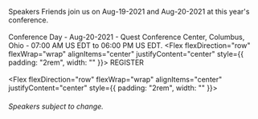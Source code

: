 
<Hidden as="h1">Speakers</Hidden>
<Card>
<Text>
Friends join us on Aug-19-2021 and Aug-20-2021 at this year's conference.
</Text>
<br></br>
<Text>
Conference Day - Aug-20-2021 - Quest Conference Center, Columbus, Ohio - 07:00 AM US EDT to 06:00 PM US EDT.
</Text>
</Card>
<Flex flexDirection="row" flexWrap="wrap" alignItems="center" justifyContent="center" style={{ padding: "2rem", width: "" }}>
<ButtonLink
            href="https://www.eventbrite.com/e/javascript-and-friends-conference-2021-tickets-163395816285"
            alignSelf="center"
            mr={40}
            target="_blank" rel="noopener noreferrer"
          >
            REGISTER
          </ButtonLink>          
</Flex>  
<Flex flexDirection="row" flexWrap="wrap" alignItems="center" justifyContent="center" style={{ padding: "2rem", width: "" }}>

<Speaker name="Alex Carroll" Image={alexcarrolImage} 
twitter="" 
linkedin="alexandertcarroll" 
 />

<Speaker name="Aaron Ladage" Image={aaronladageImage} 
twitter="" 
linkedin="aaronladage" 
 />

 <Speaker name="Adrienne Tacke" Image={adriennetackeImage} 
twitter="AdrienneTacke" 
linkedin="" 
 />

 <Speaker name="Bob Fornal" Image={bobFornalImage} 
twitter="rfornal" 
linkedin="rfornal" 
 />

 <Speaker name="Bhavya Mehta" Image={bhavyamehtaImage} 
twitter="bhavyamehta2611" 
linkedin="bhavya-y-mehta" 
 />

 <Speaker name="Brandon Bayer" Image={brandonbayerImage} 
twitter="flybayer" 
linkedin="" 
 />

 <Speaker name="Burton Smith" Image={burtonsmithImage} 
twitter="stuffbreaker" 
linkedin="burton-smith-48132a34" 
 />
 
 <Speaker name="Crux Conception" Image={cruxImage} 
twitter="CruxConception" 
linkedin="crux-conception" 
 />

 <Speaker name="Daniel Afonso" Image={danielafonsoImage} 
twitter="danieljcafonso" 
linkedin="daniel-afonso-523a13155" 
 />

 <Speaker name="Dave Stokes" Image={daveStokesImage} 
twitter="stoker" 
linkedin="davidmstokes" 
 />

 <Speaker name="Donia Robinson" Image={doniaRobinsonImage} 
twitter="" 
linkedin="doniarobinson" 
 />
 
<Speaker name="Dmitry Vinnik" Image={dmitryvinnikImage} 
twitter="DmitryVinnik" 
linkedin="dmitry-vinnik" 
 />


  <Speaker name="Eric Bishard" Image={ericbishardImage} 
twitter="httpJunkie" 
linkedin="eric-b" 
 />

  <Speaker name="Eric Potter" Image={ericPotterImage} 
twitter="pottereric" 
linkedin="eric-potter-07955742" 
 />

 
  <Speaker name="Guy Royse" Image={guyImage} 
twitter="guyroyse" 
linkedin="groyse" 
 />

 <Speaker name="Håkan Silfvernagel" Image={hakanImage} 
twitter="agrevlis" 
linkedin="hakansilfvernagel" 
 />


  <Speaker name="Janhavi Dahihande" Image={janhavidahihandeImage} 
twitter="i_janhavi" 
linkedin="janhavi-dahihande" 
 />

 <Speaker name="Jason St-Cyr" Image={jasonImage} 
twitter="StCyrThoughts" 
linkedin="jasonstcyr" 
 />


 <Speaker name="Jeffry Houser" Image={jeffreyhouserImage} 
twitter="reboog711" 
linkedin="jeffryhouser" 
 />

 <Speaker name="Jesse Weigel" Image={jesseweigelImage} 
twitter="JesseRWeigel" 
linkedin="jesseweigel" 
 />
 

<Speaker name="Kevin Gilpin" Image={kevinImage} 
twitter="kegilpin" 
linkedin="kegilpin" 
 />
 
 <Speaker name="Michael Edelman" Image={michaeledelmanImage} 
twitter="edelman215" 
linkedin="" 
 />

 <Speaker name="Nikhil Kumaran" Image={nikhilImage} 
twitter="iNikhilKumaran" 
linkedin="nikhilkumaran" 
 />

<Speaker name="Olowoniwa Gabriel Ayokunle" Image={olowoniwaImage} 
twitter="" 
linkedin="" 
 />

  <Speaker name="Patricio Vargas" Image={particiovargasImage} 
twitter="devpato" 
linkedin="devpato" 
 />

 <Speaker name="Ramón Huidobro" Image={ramonhuidobroImage} 
twitter="hola_soy_milk" 
linkedin="ramonhuidobro" 
 />

 <Speaker name="Ron Dagdag" Image={ronImage} 
twitter="rondagdag" 
linkedin="rondagdag" 
 />


  <Speaker name="Sam Nasr" Image={samnasrImage} 
twitter="samnasr" 
linkedin="samsnasr" 
 />

  <Speaker name="Seiji Ralph Villafranca" Image={seijiImage} 
twitter="SageVillafranca" 
linkedin="seiji-ralph-villafranca" 
 />


 <Speaker name="Tadeh Hakopian" Image={tadehhakopianImage} 
twitter="tadeh_hakopian" 
linkedin="thakopian" 
 />

 <Speaker name="William Shepherd" Image={williamImage} 
twitter="iamwillShepherd" 
linkedin="williamrshepherd" 
 />

 <Speaker name="Tyler Clark" Image={tylerclarkImage} 
twitter="iamtylerwclark" 
linkedin="tyler-clark-80003569" 
 />

</Flex>

###### Speakers subject to change.

